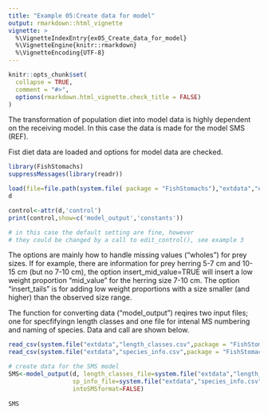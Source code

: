 ```yaml
---
title: "Example 05:Create data for model"
output: rmarkdown::html_vignette
vignette: >
  %\VignetteIndexEntry{ex05_Create_data_for_model}
  %\VignetteEngine{knitr::rmarkdown}
  %\VignetteEncoding{UTF-8}
---
```


```r
knitr::opts_chunk$set(
  collapse = TRUE,
  comment = "#>",
  options(rmarkdown.html_vignette.check_title = FALSE) 
)
```


The transformation of population diet into model data is highly dependent on the receiving model. In this case the data is made for the model SMS (REF).

Fist diet data are loaded and options for model data are checked.

```r
library(FishStomachs)
suppressMessages(library(readr))

load(file=file.path(system.file( package = "FishStomachs"),"extdata","ex03d.Rdata"))
d

control<-attr(d,'control')
print(control,show=c('model_output','constants'))

# in this case the default setting are fine, however 
# they could be changed by a call to edit_control(), see example 3

```

The options are mainly how to handle missing values ("wholes") for prey sizes. If for example, there are information for prey herring 5-7 cm and 10-15 cm (but no 7-10 cm), the option insert_mid_value=TRUE will insert a low weight proportion  "mid_value" for the herring size 7-10 cm. The option "insert_tails" is for adding low weight proportions with a size smaller (and higher) than the observed size range.



The function for converting data ("model_output") reqires two input files; one for specfifyingn length classes and one file for intenal MS numbering and naming of species. Data and call are shown below.

```r

read_csv(system.file("extdata","length_classes.csv",package = "FishStomachs"),col_types=cols())
read_csv(system.file("extdata","species_info.csv",package = "FishStomachs"),col_types=cols())

# create data for the SMS model
SMS<-model_output(d, length_classes_file=system.file("extdata","length_classes.csv",package = "FishStomachs"),
                  sp_info_file=system.file("extdata","species_info.csv",package = "FishStomachs"),
                  intoSMSformat=FALSE) 
 
SMS
```
